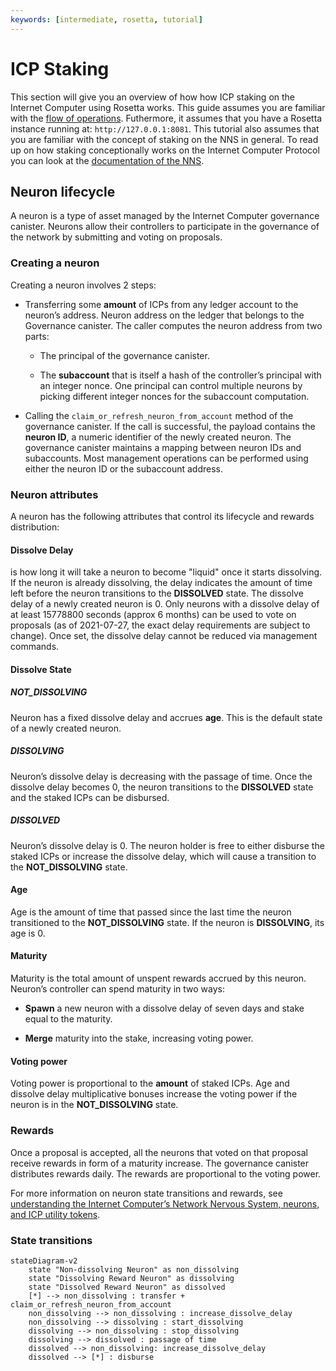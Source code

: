 ```yaml
---
keywords: [intermediate, rosetta, tutorial]
---
```



# ICP Staking
This section will give you an overview of how how ICP staking on the Internet Computer using Rosetta works. 
This guide assumes you are familiar with the [flow of operations](/docs/developer-docs/defi/rosetta/icp_rosetta/construction_api/operations_flow/index.mdx). 
Futhermore, it assumes that you have a Rosetta instance running at: `http://127.0.0.1:8081`.
This tutorial also assumes that you are familiar with the concept of staking on the NNS in general. To read up on how staking conceptionally works on the Internet Computer Protocol
you can look at the [documentation of the NNS](/docs/current/developer-docs/daos/nns/overview). 

## Neuron lifecycle
A neuron is a type of asset managed by the Internet Computer governance canister. Neurons allow their controllers to participate in the governance of the network by submitting and voting on proposals.

### Creating a neuron

Creating a neuron involves 2 steps:

-   Transferring some **amount** of ICPs from any ledger account to the neuron’s address. Neuron address on the ledger that belongs to the Governance canister. The caller computes the neuron address from two parts:

    -   The principal of the governance canister.

    -   The **subaccount** that is itself a hash of the controller’s principal with an integer nonce. One principal can control multiple neurons by picking different integer nonces for the subaccount computation.

-   Calling the `claim_or_refresh_neuron_from_account` method of the governance canister. If the call is successful, the payload contains the **neuron ID**, a numeric identifier of the newly created neuron. The governance canister maintains a mapping between neuron IDs and subaccounts. Most management operations can be performed using either the neuron ID or the subaccount address.

### Neuron attributes

A neuron has the following attributes that control its lifecycle and rewards distribution:

#### Dissolve Delay  
is how long it will take a neuron to become "liquid" once it starts dissolving. If the neuron is already dissolving, the delay indicates the amount of time left before the neuron transitions to the **DISSOLVED** state. The dissolve delay of a newly created neuron is 0. Only neurons with a dissolve delay of at least 15778800 seconds (approx 6 months) can be used to vote on proposals (as of 2021-07-27, the exact delay requirements are subject to change). Once set, the dissolve delay cannot be reduced via management commands.

#### Dissolve State  
##### NOT_DISSOLVING  
Neuron has a fixed dissolve delay and accrues **age**. This is the default state of a newly created neuron.

##### DISSOLVING  
Neuron’s dissolve delay is decreasing with the passage of time. Once the dissolve delay becomes 0, the neuron transitions to the **DISSOLVED** state and the staked ICPs can be disbursed.

##### DISSOLVED  
Neuron’s dissolve delay is 0. The neuron holder is free to either disburse the staked ICPs or increase the dissolve delay, which will cause a transition to the **NOT_DISSOLVING** state.

#### Age  
Age is the amount of time that passed since the last time the neuron transitioned to the **NOT_DISSOLVING** state. If the neuron is **DISSOLVING**, its age is 0.

#### Maturity  
Maturity is the total amount of unspent rewards accrued by this neuron. Neuron’s controller can spend maturity in two ways:

- **Spawn** a new neuron with a dissolve delay of seven days and stake equal to the maturity.

- **Merge** maturity into the stake, increasing voting power.

#### Voting power  
Voting power is proportional to the **amount** of staked ICPs. Age and dissolve delay multiplicative bonuses increase the voting power if the neuron is in the **NOT_DISSOLVING** state.

### Rewards

Once a proposal is accepted, all the neurons that voted on that proposal receive rewards in form of a maturity increase. The governance canister distributes rewards daily. The rewards are proportional to the voting power.

For more information on neuron state transitions and rewards, see [understanding the Internet Computer’s Network Nervous System, neurons, and ICP utility tokens](https://medium.com/dfinity/understanding-the-internet-computers-network-nervous-system-neurons-and-icp-utility-tokens-730dab65cae8).

### State transitions

    stateDiagram-v2
        state "Non-dissolving Neuron" as non_dissolving
        state "Dissolving Reward Neuron" as dissolving
        state "Dissolved Reward Neuron" as dissolved
        [*] --> non_dissolving : transfer + claim_or_refresh_neuron_from_account
        non_dissolving --> non_dissolving : increase_dissolve_delay
        non_dissolving --> dissolving : start_dissolving
        dissolving --> non_dissolving : stop_dissolving
        dissolving --> dissolved : passage of time
        dissolved --> non_dissolving: increase_dissolve_delay
        dissolved --> [*] : disburse